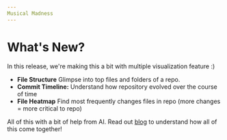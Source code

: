 ```yaml
---
Musical Madness
---
```

# What's New?

In this release, we're making this a bit with multiple visualization feature :)
- **File Structure** Glimpse into top files and folders of a repo.
- **Commit Timeline:** Understand how repository evolved over the course of time
- **File Heatmap** Find most frequently changes files in repo (more changes = more critical to repo)

All of this with a bit of help from AI. Read out [blog](https://medium.com/archie-ai/how-to-learn-new-codebase-quickly-6d6cb4ea8812) to understand how all of this come together!
